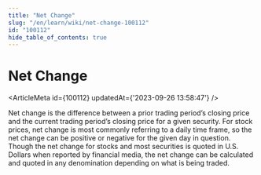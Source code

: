 ```yaml
---
title: "Net Change"
slug: "/en/learn/wiki/net-change-100112"
id: "100112"
hide_table_of_contents: true
---
```



# Net Change

<ArticleMeta id={100112} updatedAt={'2023-09-26 13:58:47'} />
<div className='border-solid border-b border-t-0 my-4 border-[var(--ifm-color-gray-300)]' />

Net change is the difference between a prior trading period’s closing price and the current trading period’s closing price for a given security. For stock prices, net change is most commonly referring to a daily time frame, so the net change can be positive or negative for the given day in question. Though the net change for stocks and most securities is quoted in U.S. Dollars when reported by financial media, the net change can be calculated and quoted in any denomination depending on what is being traded.

